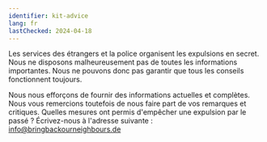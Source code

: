 ```yaml
---
identifier: kit-advice
lang: fr
lastChecked: 2024-04-18
---
```


Les services des étrangers et la police organisent les expulsions en secret. Nous ne disposons malheureusement pas de toutes les informations importantes. Nous ne pouvons donc pas garantir que tous les conseils fonctionnent toujours.

Nous nous efforçons de fournir des informations actuelles et complètes. Nous vous remercions toutefois de nous faire part de vos remarques et critiques. Quelles mesures ont permis d'empêcher une expulsion par le passé ? Écrivez-nous à l'adresse suivante : info@bringbackourneighbours.de
<Block identifier="get-legal-advice" />
